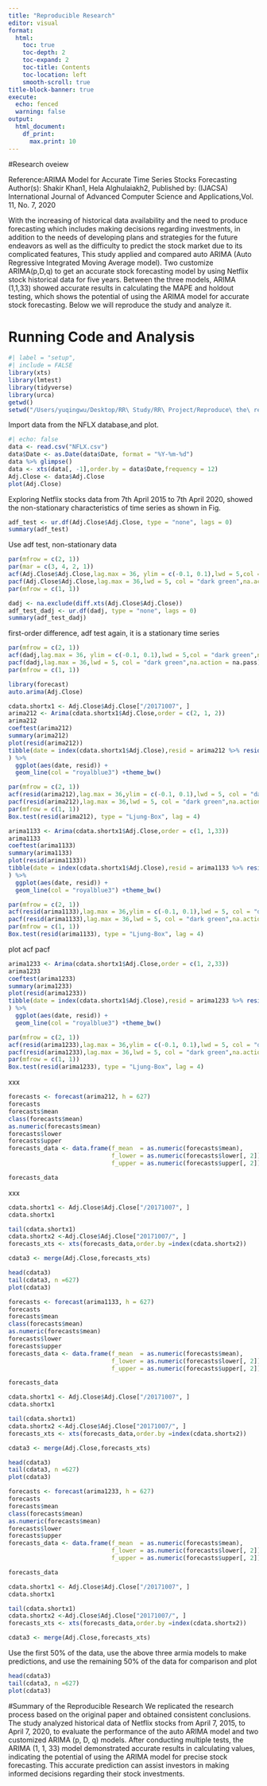 ```yaml
---
title: "Reproducible Research"
editor: visual
format:
  html:
    toc: true
    toc-depth: 2
    toc-expand: 2
    toc-title: Contents
    toc-location: left
    smooth-scroll: true
title-block-banner: true
execute:
  echo: fenced
  warning: false
output:
  html_document:
    df_print:
      max.print: 10
---
```


#Research oveiew

Reference:ARIMA Model for Accurate Time Series Stocks Forecasting
Author(s): Shakir Khan1, Hela Alghulaiakh2,
Published by: (IJACSA) International Journal of Advanced Computer Science and Applications,Vol. 11, No. 7, 2020

With the increasing of historical data availability and the need to produce forecasting which includes making decisions regarding investments, in addition to the needs of developing plans and strategies for the future endeavors as well as the difficulty to predict the stock market due to its complicated features, This study applied and compared auto ARIMA (Auto Regressive Integrated Moving Average model). Two customize ARIMA(p,D,q) to get an accurate stock forecasting model by using Netflix stock historical data for five years. Between the three models, ARIMA (1,1,33) showed accurate results in calculating the MAPE and holdout testing, which shows the potential of using the ARIMA model for accurate stock forecasting.
Below we will reproduce the study and analyze it.

# Running Code and Analysis

```r
#| label = "setup",
#| include = FALSE
library(xts)
library(lmtest)
library(tidyverse)
library(urca)
getwd()
setwd("/Users/yuqingwu/Desktop/RR\ Study/RR\ Project/Reproduce\ the\ research\ process\ and\ key\ findings\ of\ the\ selected\ papers")
```

Import data from the NFLX database,and plot.

```r
#| echo: false
data <- read.csv("NFLX.csv")
data$Date <- as.Date(data$Date, format = "%Y-%m-%d")
data %>% glimpse()
data <- xts(data[, -1],order.by = data$Date,frequency = 12)
Adj.Close <- data$Adj.Close
plot(Adj.Close)
```

Exploring Netflix stocks data from 7th April 2015 to 7th April 2020, showed the non-stationary characteristics of time series as shown in Fig.

```r
adf_test <- ur.df(Adj.Close$Adj.Close, type = "none", lags = 0)
summary(adf_test)
```
Use adf test, non-stationary data

```{r，error=TRUE}
par(mfrow = c(2, 1)) 
par(mar = c(3, 4, 2, 1))
acf(Adj.Close$Adj.Close,lag.max = 36, ylim = c(-0.1, 0.1),lwd = 5,col = "dark green",na.action = na.pass)  
pacf(Adj.Close$Adj.Close,lag.max = 36,lwd = 5, col = "dark green",na.action = na.pass)
par(mfrow = c(1, 1)) 
```

```r
dadj <- na.exclude(diff.xts(Adj.Close$Adj.Close))
adf_test_dadj <- ur.df(dadj, type = "none", lags = 0)
summary(adf_test_dadj)
```

first-order difference, adf test again, it is a stationary time series

```r
par(mfrow = c(2, 1)) 
acf(dadj,lag.max = 36, ylim = c(-0.1, 0.1),lwd = 5,col = "dark green",na.action = na.pass)  
pacf(dadj,lag.max = 36,lwd = 5, col = "dark green",na.action = na.pass)
par(mfrow = c(1, 1)) 
```


```r
library(forecast)
auto.arima(Adj.Close)
```

```r
cdata.shortx1 <- Adj.Close$Adj.Close["/20171007", ]
arima212 <- Arima(cdata.shortx1$Adj.Close,order = c(2, 1, 2))
arima212
coeftest(arima212)
summary(arima212)
plot(resid(arima212))
tibble(date = index(cdata.shortx1$Adj.Close),resid = arima212 %>% resid() %>% as.numeric()
) %>%
  ggplot(aes(date, resid)) +
  geom_line(col = "royalblue3") +theme_bw()
```

```r
par(mfrow = c(2, 1)) 
acf(resid(arima212),lag.max = 36,ylim = c(-0.1, 0.1),lwd = 5, col = "dark green",na.action = na.pass)
pacf(resid(arima212),lag.max = 36,lwd = 5, col = "dark green",na.action = na.pass)
par(mfrow = c(1, 1))
Box.test(resid(arima212), type = "Ljung-Box", lag = 4)
```

```r
arima1133 <- Arima(cdata.shortx1$Adj.Close,order = c(1, 1,33))
arima1133
coeftest(arima1133)
summary(arima1133)
plot(resid(arima1133))
tibble(date = index(cdata.shortx1$Adj.Close),resid = arima1133 %>% resid() %>% as.numeric()
) %>%
  ggplot(aes(date, resid)) +
  geom_line(col = "royalblue3") +theme_bw()
```

```r
par(mfrow = c(2, 1)) 
acf(resid(arima1133),lag.max = 36,ylim = c(-0.1, 0.1),lwd = 5, col = "dark green",na.action = na.pass)
pacf(resid(arima1133),lag.max = 36,lwd = 5, col = "dark green",na.action = na.pass)
par(mfrow = c(1, 1))
Box.test(resid(arima1133), type = "Ljung-Box", lag = 4)
```
plot acf pacf
```r
arima1233 <- Arima(cdata.shortx1$Adj.Close,order = c(1, 2,33))
arima1233
coeftest(arima1233)
summary(arima1233)
plot(resid(arima1233))
tibble(date = index(cdata.shortx1$Adj.Close),resid = arima1233 %>% resid() %>% as.numeric()
) %>%
  ggplot(aes(date, resid)) +
  geom_line(col = "royalblue3") +theme_bw()
```

```r
par(mfrow = c(2, 1)) 
acf(resid(arima1233),lag.max = 36,ylim = c(-0.1, 0.1),lwd = 5, col = "dark green",na.action = na.pass)
pacf(resid(arima1233),lag.max = 36,lwd = 5, col = "dark green",na.action = na.pass)
par(mfrow = c(1, 1))
Box.test(resid(arima1233), type = "Ljung-Box", lag = 4)
```
xxx
```r
forecasts <- forecast(arima212, h = 627) 
forecasts
forecasts$mean
class(forecasts$mean)
as.numeric(forecasts$mean)
forecasts$lower
forecasts$upper
forecasts_data <- data.frame(f_mean  = as.numeric(forecasts$mean),
                             f_lower = as.numeric(forecasts$lower[, 2]),
                             f_upper = as.numeric(forecasts$upper[, 2]))

forecasts_data 
```

xxx
```r
cdata.shortx1 <- Adj.Close$Adj.Close["/20171007", ]
cdata.shortx1
```


```r
tail(cdata.shortx1)
cdata.shortx2 <-Adj.Close$Adj.Close["20171007/", ]
forecasts_xts <- xts(forecasts_data,order.by =index(cdata.shortx2))
```

```r
cdata3 <- merge(Adj.Close,forecasts_xts)
```


```r
head(cdata3)
tail(cdata3, n =627)
plot(cdata3)
```

```r
forecasts <- forecast(arima1133, h = 627) 
forecasts
forecasts$mean
class(forecasts$mean)
as.numeric(forecasts$mean)
forecasts$lower
forecasts$upper
forecasts_data <- data.frame(f_mean  = as.numeric(forecasts$mean),
                             f_lower = as.numeric(forecasts$lower[, 2]),
                             f_upper = as.numeric(forecasts$upper[, 2]))

forecasts_data 
```

```r
cdata.shortx1 <- Adj.Close$Adj.Close["/20171007", ]
cdata.shortx1
```

```r
tail(cdata.shortx1)
cdata.shortx2 <-Adj.Close$Adj.Close["20171007/", ]
forecasts_xts <- xts(forecasts_data,order.by =index(cdata.shortx2))
```

```r
cdata3 <- merge(Adj.Close,forecasts_xts)
```

```r

head(cdata3)
tail(cdata3, n =627)
plot(cdata3)

```

```r
forecasts <- forecast(arima1233, h = 627) 
forecasts
forecasts$mean
class(forecasts$mean)
as.numeric(forecasts$mean)
forecasts$lower
forecasts$upper
forecasts_data <- data.frame(f_mean  = as.numeric(forecasts$mean),
                             f_lower = as.numeric(forecasts$lower[, 2]),
                             f_upper = as.numeric(forecasts$upper[, 2]))

forecasts_data 
```

```r
cdata.shortx1 <- Adj.Close$Adj.Close["/20171007", ]
cdata.shortx1
```

```r
tail(cdata.shortx1)
cdata.shortx2 <-Adj.Close$Adj.Close["20171007/", ]
forecasts_xts <- xts(forecasts_data,order.by =index(cdata.shortx2))
```

```r
cdata3 <- merge(Adj.Close,forecasts_xts)
```
Use the first 50% of the data, use the above three armia models to make predictions, and use the remaining 50% of the data for comparison and plot
```r
head(cdata3)
tail(cdata3, n =627)
plot(cdata3)
```
#Summary of the Reproducible Research
We replicated the research process based on the original paper and obtained consistent conclusions. The study analyzed historical data of Netflix stocks from April 7, 2015, to April 7, 2020, to evaluate the performance of the auto ARIMA model and two customized ARIMA (p, D, q) models. After conducting multiple tests, the ARIMA (1, 1, 33) model demonstrated accurate results in calculating values, indicating the potential of using the ARIMA model for precise stock forecasting. This accurate prediction can assist investors in making informed decisions regarding their stock investments. 
